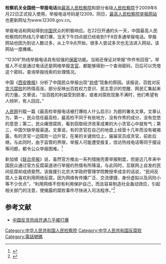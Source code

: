 '''检察机关全国统一举报电话'''由[[最高人民检察院|最高人民检察院]]和部分省级[[人民检察院|人民检察院]]于2009年6月22日正式投入使用，举报电话号码是12309。同日，[[最高人民检察院举报网站|最高人民检察院举报网站]]也更新网址为www.12309.gov.cn。

举报电话和网站得到[[中国|中国]]民众的积极响应。在22日开通的头一天，中国最高人民检察院的热线几乎被打爆，当天下午四点就已经收到1千8百多通举报电话。举报网站也因为到访人数过多，从上午9点开始，很多人尝试多次也无法进入网站，该网站一度瘫痪。

“12309”热线举报电话具有较强的[[保密|保密]]功能。当局还保证对举报“件件有回音”。举报人不论是通过电话还是网络举报[[贪官|贪官]]，都能够得到一个查询密码，日后可以凭借这个密码，查询举报线索的处理情况。

中国《[[西安晚报|西安晚报]]》分析了中国民众举报出现“[[井喷|井喷]]”现象的原因。该报说，百姓对反[[贪污腐败|贪污腐败]]的热情高涨，部分反映出百姓权力意识、民主意识的觉醒、网民汇集起来的力量。文章说，“当百姓的利益受到损害，或者对腐败现象不满时，他们希望有人倾听，有人回应。”

[[人民网|人民网]]刊载一篇《最高检举报电话被打爆给人什么启示》为题的署名文章。文章认为，第一，民众信任最高检，最高检不同于有些地方，没有作秀的成分，没有忽悠的意思；第二，民众痛恨腐败，看到窃取经济改革成果的大小贪官心中就有气；第三，中国欠缺举报渠道。文章说，有的贪官在自己的地盘上经营十几年而没有被揭露，有的贪官一边腐败一边升官，在某的关键岗位上，届届官员成贪官，前赴后继。与此同时，由于监管的界限，举报人可能遭受报复，信访热线电话等同于摆设等问题，都令公众举报困难。<ref>{{Cite web |url=http://opinion.people.com.cn/GB/9536677.html |title=人民时评：最高检举报电话被打爆给人什么启示？ |accessdate=2009-06-28 |archive-date=2009-06-29 |archive-url=https://web.archive.org/web/20090629043654/http://opinion.people.com.cn/GB/9536677.html |dead-url=no }}</ref>

新加坡《[[联合早报|联合早报]]》说，虽然官方推出一系列措施完善举报制度，但是近几年来中国民众通过官方反腐渠道进行举报的热情有所降温，与此同时，互联网上自发的民间反腐却成绩斐然。该报援引北京大学政府管理学院教授李成言的话说，“民间反腐人士喜欢利用网络反腐，因为网络有传播广泛、交流便捷、身份虚拟以及风险小等不少优点”，“利用网络不但有利用保护自己，而且容易制造社会轰动效应，引起相关部门的注意，使揭露的腐败事件尽快进入司法程序。”<ref>{{Cite web |url=http://www.zaobao.com/special/china/cnpol/pages2/cnpol090623.shtml |title=中国划一举报官员犯罪电话 |accessdate=2009-06-28 |archive-date=2009-06-26 |archive-url=https://web.archive.org/web/20090626042622/http://www.zaobao.com/special/china/cnpol/pages2/cnpol090623.shtml |dead-url=no }}</ref>

==参考文献==
{{Reflist}}
*[http://www.voanews.com/chinese/w2009-06-24-voa59.cfm 中国反贪热线开通几乎被打爆] {{Wayback|url=http://www.voanews.com/chinese/w2009-06-24-voa59.cfm |date=20090628172339 }}
{{VOA}}

[[Category:中华人民共和国人民检察院|Category:中华人民共和国人民检察院]]
[[Category:中华人民共和国反腐败|Category:中华人民共和国反腐败]]
[[Category:電話號碼|Category:電話號碼]]